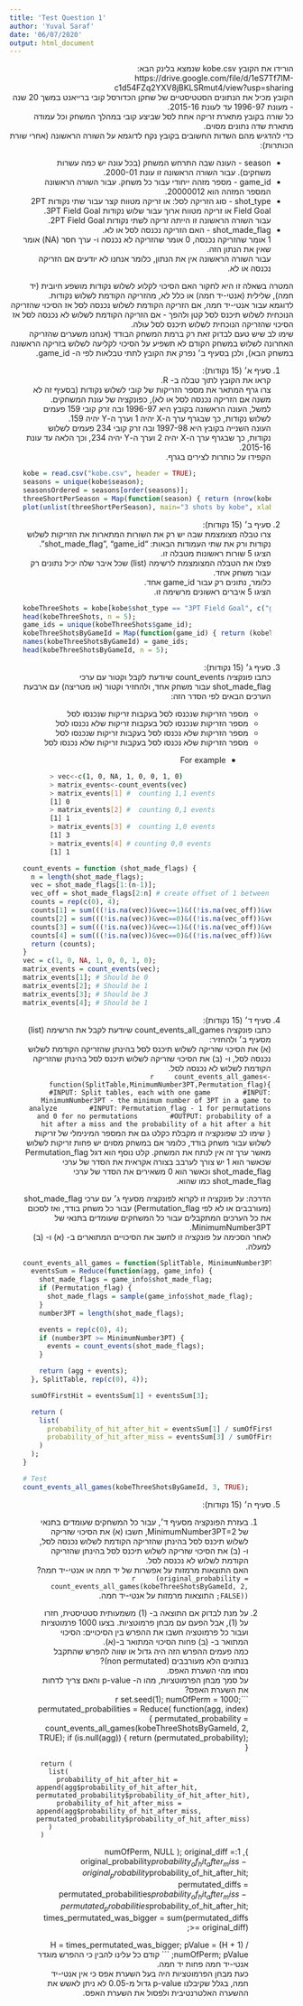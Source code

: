 ```yaml
---
title: 'Test Question 1'
author: 'Yuval Saraf'
date: '06/07/2020'
output: html_document
---
```


<style>
    html, p, ul, li {
        direction: rtl;
        text-align: right;
    }
    blockquote p, pre, #header {
        direction: initial;
        text-align: initial;
    }
</style>

הורידו את הקובץ kobe.csv שנמצא בלינק הבא:  
https://drive.google.com/file/d/1eS7Tf7lM-c1d54FZq2YXV8jBKLSRmut4/view?usp=sharing  
הקובץ מכיל את הנתונים הסטטיסטיים של שחקן הכדורסל קובי ברייאנט במשך 20 שנה - מעונת 1996-97 עד לעונת 2015-16.  
כל שורה בקובץ מתארת זריקה אחת לסל שביצע קובי במהלך המשחק וכל עמודה מתארת שדה נתונים מסוים.  
כדי להדגיש מהם השדות החשובים בקובץ נקח לדוגמא על השורה הראשונה (אחרי שורת הכותרות):  

  *  season - העונה שבה התרחש המשחק (בכל עונה יש כמה עשרות משחקים). עבור השורה הראשונה זו עונת 2000-01.  
  *  game_id - מספר מזהה ייחודי עבור כל משחק. עבור השורה הראשונה המספר המזהה הוא 20000012.  
  * shot_type - סוג הזריקה לסל: או זריקה מטווח קצר עבור שתי נקודות 2PT Field Goal או זריקה מטווח ארוך עבור שלוש נקודות 3PT Field Goal.  
  עבור השורה הראשונה זו הייתה זריקה לשתי נקודות 2PT Field Goal.  
  *  shot_made_flag - האם הזריקה נכנסה לסל או לא.  
  1 אומר שהזריקה נכנסה, 0 אומר שהזריקה לא נכנסה ו- ערך חסר (NA) אומר שאין את הנתון הזה.  
  עבור השורה הראשונה אין את הנתון, כלומר אנחנו לא יודעים אם הזריקה נכנסה או לא.  

המטרה בשאלה זו היא לחקור האם הסיכוי לקלוע לשלוש נקודות מושפע חיובית (יד חמה), שלילית (אנטי-יד חמה) או כלל לא, מהזריקה הקודמת לשלוש נקודות.  
לדוגמא עבור אנטי-יד חמה, אם הזריקה הקודמת לשלוש נכנסה לסל אז הסיכוי שהזריקה הנוכחית לשלוש תיכנס לסל קטן ולהפך - אם הזריקה הקודמת לשלוש לא נכנסה לסל אז הסיכוי שהזריקה הנוכחית לשלוש תיכנס לסל עולה.  
שימו לב שיש טעם לבדוק זאת רק ברמת המשחק הבודד (אנחנו משערים שהזריקה האחרונה לשלוש במשחק הקודם לא תשפיע על הסיכוי לקליעה לשלוש בזריקה הראשונה במשחק הבא), ולכן בסעיף ב׳ נפרק את הקובץ לתתי טבלאות לפי ה- game_id.

1. סעיף א׳ (15 נקודות):  
    קראו את הקובץ לתוך טבלה ב- R.  
    צרו גרף המתאר את מספר הזריקות של קובי לשלוש נקודות (בסעיף זה לא משנה אם הזריקה נכנסה לסל או לא), כפונקציה של עונת המשחקים.  
    למשל, העונה הראשונה בקובץ היא 1996-97 ובה זרק קובי 159 פעמים לשלוש נקודות, כך שבגרף ערך ה-X יהיה 1 וערך ה-Y יהיה 159.  
    העונה השנייה בקובץ היא 1997-98 ובה זרק קובי 234 פעמים לשלוש נקודות, כך שבגרף ערך ה-X יהיה 2 וערך ה-Y יהיה 234, וכך הלאה עד עונת 2015-16.  
    הקפידו על כותרות לצירים בגרף.

    ```r
    kobe = read.csv("kobe.csv", header = TRUE);
    seasons = unique(kobe$season);
    seasonsOrdered = seasons[order(seasons)];
    threeShortPerSeason = Map(function(season) { return (nrow(kobe[kobe$season == season & kobe$shot_type == "3PT Field Goal", ])); }, seasonsOrdered);
    plot(unlist(threeShortPerSeason), main="3 shots by kobe", xlab="Season index", ylab="3 shots made");
    ```

2. סעיף ב׳ (15 נקודות):  
    צרו טבלה מצומצמת שבה יש רק את השורות המתארות את הזריקות לשלוש נקודות ורק את שתי העמודות הבאות: "shot_made_flag", "game_id".  
    הציגו 5 שורות ראשונות מטבלה זו.  
    פצלו את הטבלה המצומצמת לרשימה (list) שכל איבר שלה יכיל נתונים  רק עבור משחק אחד.  
    כלומר, נתונים רק עבור game_id אחד.  
    הציגו 5 איברים ראשונים מרשימה זו.

    ```r
    kobeThreeShots = kobe[kobe$shot_type == "3PT Field Goal", c("game_id", "shot_made_flag")];
    head(kobeThreeShots, n = 5);
    game_ids = unique(kobeThreeShots$game_id);
    kobeThreeShotsByGameId = Map(function(game_id) { return (kobeThreeShots[kobeThreeShots$game_id == game_id, ]);}, game_ids)
    names(kobeThreeShotsByGameId) = game_ids;
    head(kobeThreeShotsByGameId, n = 5);
    ```

3. סעיף ג׳ (15 נקודות):  
כתבו פונקציה count_events שיודעת לקבל וקטור עם ערכי shot_made_flag עבור משחק אחד, ולהחזיר וקטור (או מטריצה) עם ארבעת הערכים הבאים לפי הסדר הזה:  

    * מספר הזריקות שנכנסו לסל בעקבות זריקות שנכנסו לסל  
    * מספר הזריקות שנכנסו לסל בעקבות זריקות שלא נכנסו לסל  
    * מספר הזריקות שלא נכנסו לסל בעקבות זריקות שנכנסו לסל  
    * מספר הזריקות שלא נכנסו לסל בעקבות זריקות שלא נכנסו לסל
      * For example  
        ```bash
        > vec<-c(1, 0, NA, 1, 0, 0, 1, 0)
        > matrix_events<-count_events(vec)
        > matrix_events[1] #  counting 1,1 events 
        [1] 0
        > matrix_events[2] #  counting 0,1 events 
        [1] 1
        > matrix_events[3] #  counting 1,0 events 
        [1] 3
        > matrix_events[4] # counting 0,0 events
        [1] 1
        ```
    
    ```r
    count_events = function (shot_made_flags) {
      n = length(shot_made_flags);
      vec = shot_made_flags[1:(n-1)];
      vec_off = shot_made_flags[2:n] # create offset of 1 between vec and vec_off
      counts = rep(c(0), 4);
      counts[1] = sum(((!is.na(vec))&vec==1)&((!is.na(vec_off))&vec_off==1)) # count 1,1 events
      counts[2] = sum(((!is.na(vec))&vec==0)&((!is.na(vec_off))&vec_off==1)) # count 0,1 events
      counts[3] = sum(((!is.na(vec))&vec==1)&((!is.na(vec_off))&vec_off==0)) # count 1,0 events
      counts[4] = sum(((!is.na(vec))&vec==0)&((!is.na(vec_off))&vec_off==0)) # count 0,0 events
      return (counts);
    }
    vec = c(1, 0, NA, 1, 0, 0, 1, 0);
    matrix_events = count_events(vec);
    matrix_events[1]; # Should be 0
    matrix_events[2]; # Should be 1
    matrix_events[3]; # Should be 3
    matrix_events[4]; # Should be 1
    ```

4. סעיף ד׳ (15 נקודות):  
  כתבו פונקציה count_events_all_games שיודעת לקבל את הרשימה (list) מסעיף ב׳ ולהחזיר:  
  (א) את הסיכוי שזריקה לשלוש תיכנס לסל בהינתן שהזריקה הקודמת לשלוש נכנסה לסל, ו- (ב) את הסיכוי שזריקה לשלוש תיכנס לסל בהינתן שהזריקה הקודמת לשלוש לא נכנסה לסל.  
    ```r
    count_events_all_games<-function(SplitTable,MinimumNumber3PT,Permutation_flag){
      #INPUT: Split tables, each with one game 
      #INPUT: MinimumNumber3PT - the minimum number of 3PT in a game to analyze 
      #INPUT: Permutation_flag - 1 for permutations and 0 for no permutations 
      #OUTPUT: probability of a hit after a miss and the probability of a hit after a hit
    }
    ```
    שימו לב שפונקציה זו מקבלת כקלט גם את המספר המינימלי של זריקות לשלוש עבור משחק בודד, כלומר אם במשחק מסוים יש פחות זריקות לשלוש מאשר ערך זה אין לנתח את המשחק. קלט נוסף הוא דגל Permutation_flag שכאשר הוא 1 יש צורך לערבב בצורה אקראית את הסדר של ערכי shot_made_flag וכאשר הוא 0 משאירים את הסדר של ערכי shot_made_flag כמו שהוא.    

    הדרכה: על פונקציה זו לקרוא לפונקציה מסעיף ג׳ עם ערכי shot_made_flag (מעורבבים או לא לפי Permutation_flag) עבור כל משחק בודד, ואז לסכום את כל הערכים המתקבלים עבור כל המשחקים שעומדים בתנאי של MinimumNumber3PT.  
    לאחר הסכימה על פונקציה זו לחשב את הסיכויים המתוארים ב- (א) ו- (ב) למעלה.


    ```r
    count_events_all_games = function(SplitTable, MinimumNumber3PT, Permutation_flag) {
      eventsSum = Reduce(function(agg, game_info) {
        shot_made_flags = game_info$shot_made_flag;
        if (Permutation_flag) {
          shot_made_flags = sample(game_info$shot_made_flag);
        }
        number3PT = length(shot_made_flags);

        events = rep(c(0), 4);
        if (number3PT >= MinimumNumber3PT) {
          events = count_events(shot_made_flags);
        }

        return (agg + events);
      }, SplitTable, rep(c(0), 4));

      sumOfFirstHit = eventsSum[1] + eventsSum[3];

      return (
        list(
          probability_of_hit_after_hit = eventsSum[1] / sumOfFirstHit,
          probability_of_hit_after_miss = eventsSum[3] / sumOfFirstHit
        )
      );
    }

    # Test
    count_events_all_games(kobeThreeShotsByGameId, 3, TRUE);
    ```

5.  סעיף ה׳ (15 נקודות):  
    1. בעזרת הפונקציה מסעיף ד׳, עבור כל המשחקים שעומדים בתנאי של MinimumNumber3PT=2, חשבו (א) את הסיכוי שזריקה לשלוש תיכנס לסל בהינתן שהזריקה הקודמת לשלוש נכנסה לסל, ו- (ב) את הסיכוי שזריקה לשלוש תיכנס לסל בהינתן שהזריקה הקודמת לשלוש לא נכנסה לסל.  
    האם התוצאות מרמזות על אפשרות של יד חמה או אנטי-יד חמה?  
        ```r
        (original_probability = count_events_all_games(kobeThreeShotsByGameId, 2, FALSE));
        ```
        התוצאות מרמזות על אנטי-יד חמה.  
    2. על מנת לבדוק אם התוצאה ב- (1) משמעותית סטטיסטית, חזרו על (1), אבל הפעם עם מבחן פרמוטציות. בצעו 1000 פרמוטציות ועבור כל פרמוטציה חשבו את ההפרש בין הסיכויים: הסיכוי המתואר ב- (ב) פחות הסיכוי המתואר ב-(א).  
    כמה פעמים ההפרש הזה היה גדול או שווה להפרש שהתקבל בנתונים הלא מעורבבים (non permutated)?  
    נסחו מהי השערת האפס.  
    על סמך מבחן הפרמוטציות, מהו ה- p-value והאם צריך לדחות את השערת האפס?    
        ```r
        set.seed(1);
        numOfPerm = 1000;
        permutated_probabilities = Reduce(
          function(agg, index) {
            permutated_probability = count_events_all_games(kobeThreeShotsByGameId, 2, TRUE);
            if (is.null(agg)) {
              return (permutated_probability);
            }

            return (
              list(
                probability_of_hit_after_hit = append(agg$probability_of_hit_after_hit, permutated_probability$probability_of_hit_after_hit),
                probability_of_hit_after_miss = append(agg$probability_of_hit_after_miss, permutated_probability$probability_of_hit_after_miss)
              )
            )
          },
          1:numOfPerm,
          NULL
        );
        original_diff = original_probability$probability_of_hit_after_miss - original_probability$probability_of_hit_after_hit;
        permutated_diffs = permutated_probabilities$probability_of_hit_after_miss - permutated_probabilities$probability_of_hit_after_hit;
        times_permutated_was_bigger = sum(permutated_diffs >= original_diff);
        
        H = times_permutated_was_bigger;
        pValue = (H + 1) / numOfPerm;
        pValue;
        ```
        קודם כל עלינו להבין כי ההפרש מוגדר אנטי-יד חמה פחות יד חמה.  
        כעת מבחן הפרמוטציות היה בעל השערת אפס כי אין אנטי-יד חמה, בגלל שקיבלנו p-value גדול מ-0.05 לא ניתן לאשש את ההשערה האלטרנטיבית ולפסול את השערת האפס.  

